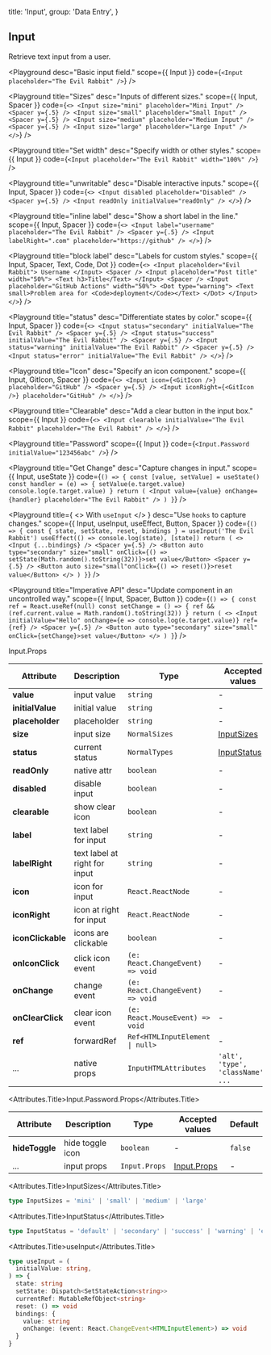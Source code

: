 
  title: 'Input',
  group: 'Data Entry',
}

## Input

Retrieve text input from a user.

<Playground
  desc="Basic input field."
  scope={{ Input }}
  code={`
<Input placeholder="The Evil Rabbit" />
`}
/>

<Playground
  title="Sizes"
  desc="Inputs of different sizes."
  scope={{ Input, Spacer }}
  code={`
<>
  <Input size="mini" placeholder="Mini Input" /> <Spacer y={.5} />
  <Input size="small" placeholder="Small Input" /> <Spacer y={.5} />
  <Input size="medium" placeholder="Medium Input" /> <Spacer y={.5} />
  <Input size="large" placeholder="Large Input" />
</>
`}
/>

<Playground
  title="Set width"
  desc="Specify width or other styles."
  scope={{ Input }}
  code={`
<Input placeholder="The Evil Rabbit" width="100%" />
`}
/>

<Playground
  title="unwritable"
  desc="Disable interactive inputs."
  scope={{ Input, Spacer }}
  code={`
<>
  <Input disabled placeholder="Disabled" />
  <Spacer y={.5} />
  <Input readOnly initialValue="readOnly" />
</>
`}
/>

<Playground
  title="inline label"
  desc="Show a short label in the line."
  scope={{ Input, Spacer }}
  code={`
<>
  <Input label="username" placeholder="The Evil Rabbit" />
  <Spacer y={.5} />
  <Input labelRight=".com" placeholder="https://github" />
</>
`}
/>

<Playground
  title="block label"
  desc="Labels for custom styles."
  scope={{ Input, Spacer, Text, Code, Dot }}
  code={`
<>
  <Input placeholder="Evil Rabbit">
    Username
  </Input>
  <Spacer />
  <Input placeholder="Post title" width="50%">
    <Text h3>Title</Text>
  </Input>
  <Spacer />
  <Input placeholder="GitHub Actions" width="50%">
    <Dot type="warning">
      <Text small>Problem area for <Code>deployment</Code></Text>
    </Dot>
  </Input>
</>
`}
/>

<Playground
  title="status"
  desc="Differentiate states by color."
  scope={{ Input, Spacer }}
  code={`
<>
  <Input status="secondary" initialValue="The Evil Rabbit" />
  <Spacer y={.5} />
  <Input status="success" initialValue="The Evil Rabbit" />
  <Spacer y={.5} />
  <Input status="warning" initialValue="The Evil Rabbit" />
  <Spacer y={.5} />
  <Input status="error" initialValue="The Evil Rabbit" />
</>
`}
/>

<Playground
  title="Icon"
  desc="Specify an icon component."
  scope={{ Input, GitIcon, Spacer }}
  code={`
<>
  <Input icon={<GitIcon />} placeholder="GitHub" />
  <Spacer y={.5} />
  <Input iconRight={<GitIcon />} placeholder="GitHub" />
</>
`}
/>

<Playground
  title="Clearable"
  desc="Add a clear button in the input box."
  scope={{ Input }}
  code={`
<>
  <Input clearable initialValue="The Evil Rabbit" placeholder="The Evil Rabbit" />
</>
`}
/>

<Playground
  title="Password"
  scope={{ Input }}
  code={`
<Input.Password initialValue="123456abc" />
`}
/>

<Playground
  title="Get Change"
  desc="Capture changes in input."
  scope={{ Input, useState }}
  code={`
() => {
  const [value, setValue] = useState()
  const handler = (e) => {
    setValue(e.target.value)
    console.log(e.target.value)
  }
  return (
    <Input value={value} onChange={handler} placeholder="The Evil Rabbit" />
  )
}
`}
/>

<Playground
  title={
    <>
      With <Code>useInput</Code>
    </>
  }
  desc="Use `hooks` to capture changes."
  scope={{ Input, useInput, useEffect, Button, Spacer }}
  code={`
() => {
  const { state, setState, reset, bindings } = useInput('The Evil Rabbit')
  useEffect(() => console.log(state), [state])
  return (
    <>
      <Input {...bindings} />
      <Spacer y={.5} />
      <Button auto type="secondary" size="small"
        onClick={() => setState(Math.random().toString(32))}>set value</Button>
      <Spacer y={.5} />
      <Button auto size="small"onClick={() => reset()}>reset value</Button>
    </>
  )
}
`}
/>

<Playground
  title="Imperative API"
  desc="Update component in an uncontrolled way."
  scope={{ Input, Spacer, Button }}
  code={`
() => {
  const ref = React.useRef(null)
  const setChange = () => {
    ref && (ref.current.value = Math.random().toString(32))
  }
  return (
    <>
      <Input initialValue="Hello" onChange={e => console.log(e.target.value)} ref={ref} />
      <Spacer y={.5} />
      <Button auto type="secondary" size="small"
        onClick={setChange}>set value</Button>
    </>
  )
}
`}
/>

<Attributes edit="/pages/en-us/components/input.mdx">
<Attributes.Title>Input.Props</Attributes.Title>

| Attribute         | Description                   | Type                                           | Accepted values                   | Default   |
| ----------------- | ----------------------------- | ---------------------------------------------- | --------------------------------- | --------- |
| **value**         | input value                   | `string`                                       | -                                 | -         |
| **initialValue**  | initial value                 | `string`                                       | -                                 | -         |
| **placeholder**   | placeholder                   | `string`                                       | -                                 | -         |
| **size**          | input size                    | `NormalSizes`                                  | [InputSizes](#inputsizes)         | `medium`  |
| **status**        | current status                | `NormalTypes`                                  | [InputStatus](#inputstatus)       | `default` |
| **readOnly**      | native attr                   | `boolean`                                      | -                                 | `false`   |
| **disabled**      | disable input                 | `boolean`                                      | -                                 | `false`   |
| **clearable**     | show clear icon               | `boolean`                                      | -                                 | `false`   |
| **label**         | text label for input          | `string`                                       | -                                 | -         |
| **labelRight**    | text label at right for input | `string`                                       | -                                 | -         |
| **icon**          | icon for input                | `React.ReactNode`                              | -                                 | -         |
| **iconRight**     | icon at right for input       | `React.ReactNode`                              | -                                 | -         |
| **iconClickable** | icons are clickable           | `boolean`                                      | -                                 | `false`   |
| **onIconClick**   | click icon event              | `(e: React.ChangeEvent) => void`               | -                                 | -         |
| **onChange**      | change event                  | `(e: React.ChangeEvent) => void`               | -                                 | -         |
| **onClearClick**  | clear icon event              | `(e: React.MouseEvent) => void`                | -                                 | -         |
| **ref**           | forwardRef                    | <Code>Ref<HTMLInputElement &#124; null></Code> | -                                 | -         |
| ...               | native props                  | `InputHTMLAttributes`                          | `'alt', 'type', 'className', ...` | -         |

<Attributes.Title>Input.Password.Props</Attributes.Title>

| Attribute      | Description      | Type          | Accepted values             | Default |
| -------------- | ---------------- | ------------- | --------------------------- | ------- |
| **hideToggle** | hide toggle icon | `boolean`     | -                           | `false` |
| ...            | input props      | `Input.Props` | [Input.Props](#input.props) | -       |

<Attributes.Title>InputSizes</Attributes.Title>

```ts
type InputSizes = 'mini' | 'small' | 'medium' | 'large'
```

<Attributes.Title>InputStatus</Attributes.Title>

```ts
type InputStatus = 'default' | 'secondary' | 'success' | 'warning' | 'error'
```

<Attributes.Title>useInput</Attributes.Title>

```ts
type useInput = (
  initialValue: string,
) => {
  state: string
  setState: Dispatch<SetStateAction<string>>
  currentRef: MutableRefObject<string>
  reset: () => void
  bindings: {
    value: string
    onChange: (event: React.ChangeEvent<HTMLInputElement>) => void
  }
}
```

</Attributes>

